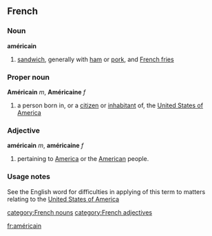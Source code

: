 ==French==
===Noun===
'''américain'''
# [[sandwich]], generally with [[ham]] or [[pork]], and [[French fries]]
===Proper noun===
'''Américain''' ''m'', '''Américaine''' ''f''
# a person born in, or a [[citizen]] or [[inhabitant]] of, the [[United States of America]]

===Adjective===
'''américain''' ''m'', '''américaine''' ''f''
#pertaining to [[America]] or the [[American]] people.

===Usage notes===
See the English word for difficulties in applying of this term to matters relating to the [[United States of America]]

[[category:French nouns]] [[category:French adjectives]]

[[fr:américain]]